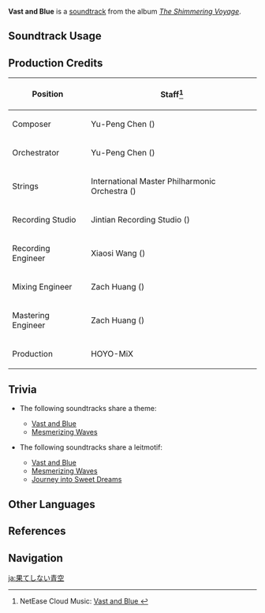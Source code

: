 {{Soundtrack Infobox
|image          = The Shimmering Voyage.png
|album          = The Shimmering Voyage
|disc           = 1
|number         = 02
|featured       =
|featured2      =
|featured3      =
|featured_disc  =
|featured_disc2 =
|featured_disc3 =
|youtube_id     = 7g-4JGKRUXE
|spotify_id     = 6UUZtBKgK5zis8cGfZTQSc
|previous       = What a Hopeful Voyage
|next           = Mesmerizing Waves
}}
'''Vast and Blue''' is a [[soundtrack]] from the album ''[[The Shimmering Voyage]]''.

==Soundtrack Usage==
{{Soundtrack Usage
|location = Golden Apple Archipelago//[[Waverider]], day
|special  = Waverider
}}

==Production Credits==
{| class="wikitable"
! Position
! Staff<ref>NetEase Cloud Music: [https://music.163.com/#/song?id=1861403399 Vast and Blue {{zh|广袤的晴空}}]</ref>
|-
! Composer
| Yu-Peng Chen ({{zh|陈致逸}})
|-
! Orchestrator
| Yu-Peng Chen ({{zh|陈致逸}})
|-
! Strings
| International Master Philharmonic Orchestra ({{zh|国际首席爱乐乐团}})
|-
! Recording Studio
| Jintian Recording Studio ({{zh|金田录音棚}})
|-
! Recording Engineer
| Xiaosi Wang ({{zh|王小四}})
|-
! Mixing Engineer
| Zach Huang ({{zh|黄巍}})
|-
! Mastering Engineer
| Zach Huang ({{zh|黄巍}})
|-
! Production
| HOYO-MiX
|}

==Trivia==
* <section begin=VastAndBlueTheme />The following soundtracks share a theme:
** [[Vast and Blue]]
** [[Mesmerizing Waves]] <section end=VastAndBlueTheme />
* <section begin=GAATheme1 />The following soundtracks share a leitmotif:
** [[Vast and Blue]]
** [[Mesmerizing Waves]]
** [[Journey into Sweet Dreams]]<section end=GAATheme1 />

==Other Languages==
{{Other Languages
|en      = Vast and Blue
|zhs     = 广袤的晴空
|zhs_rm  = Guǎngmào de Qíngkōng
|zht     = 廣袤的晴空
|zht_rm  = Guǎngmào de Qíngkōng
|zh_tl   = 
|ja      = 果てしない青空
|ja_rm   = Hateshinai Aozora
|ja_tl   = Endless Blue Sky
}}

==References==
{{Reflist}}

==Navigation==
{{Soundtrack Navbox|The Shimmering Voyage|1}}

[[ja:果てしない青空]]